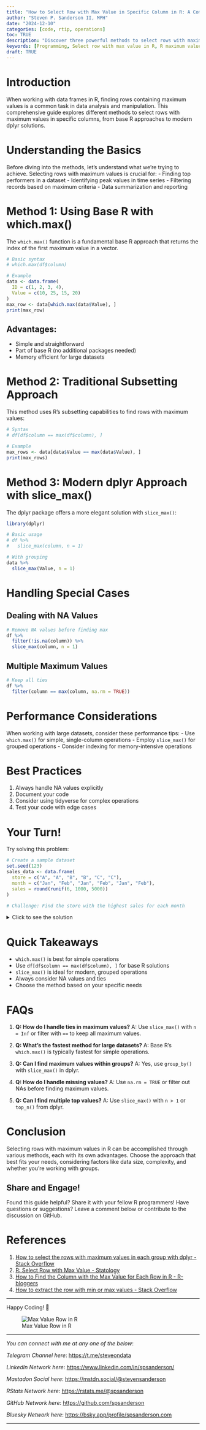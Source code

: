 ```yaml
---
title: "How to Select Row with Max Value in Specific Column in R: A Complete Guide"
author: "Steven P. Sanderson II, MPH"
date: "2024-12-10"
categories: [code, rtip, operations]
toc: TRUE
description: "Discover three powerful methods to select rows with maximum values in R: base R's which.max(), traditional subsetting, and dplyr's slice_max(). Comprehensive guide with examples, best practices, and performance considerations."
keywords: [Programming, Select row with max value in R, R maximum value selection, dplyr slice_max function, which.max() in R, Base R row selection, Data frame manipulation in R, R programming maximum values, Filter rows by maximum value, Grouped maximum values in R, Handling NA values in R, How to select rows with maximum values in a specific column in R, Using dplyr to find maximum values in R data frames, Step-by-step guide to selecting max value rows in R, Comparing base R and dplyr for maximum value selection, Best practices for selecting rows with max values in R programming]
draft: TRUE
---
```


# Introduction

When working with data frames in R, finding rows containing maximum values is a common task in data analysis and manipulation. This comprehensive guide explores different methods to select rows with maximum values in specific columns, from base R approaches to modern dplyr solutions.

# Understanding the Basics

Before diving into the methods, let's understand what we're trying to achieve. Selecting rows with maximum values is crucial for:
- Finding top performers in a dataset
- Identifying peak values in time series
- Filtering records based on maximum criteria
- Data summarization and reporting

# Method 1: Using Base R with which.max()

The `which.max()` function is a fundamental base R approach that returns the index of the first maximum value in a vector.

```r
# Basic syntax
# which.max(df$column)

# Example
data <- data.frame(
  ID = c(1, 2, 3, 4),
  Value = c(10, 25, 15, 20)
)
max_row <- data[which.max(data$Value), ]
print(max_row)
```

## Advantages:

- Simple and straightforward
- Part of base R (no additional packages needed)
- Memory efficient for large datasets

# Method 2: Traditional Subsetting Approach

This method uses R's subsetting capabilities to find rows with maximum values:

```r
# Syntax
# df[df$column == max(df$column), ]

# Example
max_rows <- data[data$Value == max(data$Value), ]
print(max_rows)
```

# Method 3: Modern dplyr Approach with slice_max()

The dplyr package offers a more elegant solution with `slice_max()`:

```r
library(dplyr)

# Basic usage
# df %>% 
#   slice_max(column, n = 1)

# With grouping
data %>%
  slice_max(Value, n = 1)
```

# Handling Special Cases

## Dealing with NA Values

```R
# Remove NA values before finding max
df %>%
  filter(!is.na(column)) %>%
  slice_max(column, n = 1)
```

## Multiple Maximum Values

```R
# Keep all ties
df %>%
  filter(column == max(column, na.rm = TRUE))
```

# Performance Considerations

When working with large datasets, consider these performance tips:
- Use `which.max()` for simple, single-column operations
- Employ `slice_max()` for grouped operations
- Consider indexing for memory-intensive operations

# Best Practices

1. Always handle NA values explicitly
2. Document your code
3. Consider using tidyverse for complex operations
4. Test your code with edge cases

# Your Turn!

Try solving this problem:

```R
# Create a sample dataset
set.seed(123)
sales_data <- data.frame(
  store = c("A", "A", "B", "B", "C", "C"),
  month = c("Jan", "Feb", "Jan", "Feb", "Jan", "Feb"),
  sales = round(runif(6, 1000, 5000))
)

# Challenge: Find the store with the highest sales for each month
```

<details><summary>Click to see the solution</summary>

Solution:

```R
library(dplyr)

sales_data %>%
  group_by(month) %>%
  slice_max(sales, n = 1) %>%
  ungroup()
```
</details>

# Quick Takeaways

- `which.max()` is best for simple operations
- Use `df[df$column == max(df$column), ]` for base R solutions
- `slice_max()` is ideal for modern, grouped operations
- Always consider NA values and ties
- Choose the method based on your specific needs

# FAQs

1. **Q: How do I handle ties in maximum values?**
   A: Use `slice_max()` with `n = Inf` or filter with `==` to keep all maximum values.

2. **Q: What's the fastest method for large datasets?**
   A: Base R's `which.max()` is typically fastest for simple operations.

3. **Q: Can I find maximum values within groups?**
   A: Yes, use `group_by()` with `slice_max()` in dplyr.

4. **Q: How do I handle missing values?**
   A: Use `na.rm = TRUE` or filter out NAs before finding maximum values.

5. **Q: Can I find multiple top values?**
   A: Use `slice_max()` with `n > 1` or `top_n()` from dplyr.

# Conclusion

Selecting rows with maximum values in R can be accomplished through various methods, each with its own advantages. Choose the approach that best fits your needs, considering factors like data size, complexity, and whether you're working with groups.

## Share and Engage!

Found this guide helpful? Share it with your fellow R programmers! Have questions or suggestions? Leave a comment below or contribute to the discussion on GitHub.

# References

1. [How to select the rows with maximum values in each group with dplyr - Stack Overflow](https://stackoverflow.com/questions/24237399/how-to-select-the-rows-with-maximum-values-in-each-group-with-dplyr)
2. [R: Select Row with Max Value - Statology](https://www.statology.org/r-select-row-with-max-value/)
3. [How to Find the Column with the Max Value for Each Row in R - R-bloggers](https://www.r-bloggers.com/2024/12/how-to-find-the-column-with-the-max-value-for-each-row-in-r/)
4. [How to extract the row with min or max values - Stack Overflow](https://stackoverflow.com/questions/19449615/how-to-extract-the-row-with-min-or-max-values)


------------------------------------------------------------------------

Happy Coding! 🚀

![Max Value Row in R](todays_post.png)

------------------------------------------------------------------------

*You can connect with me at any one of the below*:

*Telegram Channel here*: <https://t.me/steveondata>

*LinkedIn Network here*: <https://www.linkedin.com/in/spsanderson/>

*Mastadon Social here*: [https://mstdn.social/\@stevensanderson](https://mstdn.social/@stevensanderson)

*RStats Network here*: [https://rstats.me/\@spsanderson](https://rstats.me/@spsanderson)

*GitHub Network here*: <https://github.com/spsanderson>

*Bluesky Network here*: <https://bsky.app/profile/spsanderson.com>

------------------------------------------------------------------------

```{=html}
<script src="https://giscus.app/client.js"
        data-repo="spsanderson/steveondata"
        data-repo-id="R_kgDOIIxnLw"
        data-category="Comments"
        data-category-id="DIC_kwDOIIxnL84ChTk8"
        data-mapping="url"
        data-strict="0"
        data-reactions-enabled="1"
        data-emit-metadata="0"
        data-input-position="top"
        data-theme="dark"
        data-lang="en"
        data-loading="lazy"
        crossorigin="anonymous"
        async>
</script>
```

